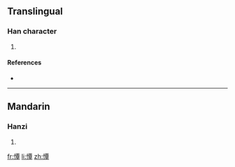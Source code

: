 ==Translingual==

===Han character===
{{Han char|rn=61|rad=心|as=12|sn=15|four=9104<sub>6</sub>|canj=心一田十 (PMWJ)}}

# {{defn|Han|sort=心12}}

====References====
* {{Han ref|kx=0403.030|dkj=11224|dj=0743.080|hdz=42353.090|uh=619B|ud=24987|bh=E5A1|bd=58785}}

----

==Mandarin==

===Hanzi===
{{cmn-hanzi|pin=[[tán]] ([[tan2]])|wg=t'an<sup>2</sup>}}

# {{defn|Mandarin|sort=心12}}

[[fr:憛]]
[[li:憛]]
[[zh:憛]]